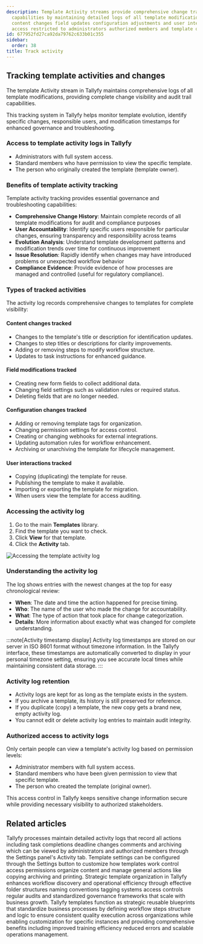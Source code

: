 ```yaml
---
description: Template Activity streams provide comprehensive change tracking and audit
  capabilities by maintaining detailed logs of all template modifications including
  content changes field updates configuration adjustments and user interactions with
  access restricted to administrators authorized members and template owners.
id: 677952fd27ca92da79762c633b01c355
sidebar:
  order: 38
title: Track activity
---
```


## Tracking template activities and changes

The template Activity stream in Tallyfy maintains comprehensive logs of all template modifications, providing complete change visibility and audit trail capabilities.

This tracking system in Tallyfy helps monitor template evolution, identify specific changes, responsible users, and modification timestamps for enhanced governance and troubleshooting.

### Access to template activity logs in Tallyfy
- Administrators with full system access.
- Standard members who have permission to view the specific template.
- The person who originally created the template (template owner).

### Benefits of template activity tracking

Template activity tracking provides essential governance and troubleshooting capabilities:

- **Comprehensive Change History**: Maintain complete records of all template modifications for audit and compliance purposes
- **User Accountability**: Identify specific users responsible for particular changes, ensuring transparency and responsibility across teams
- **Evolution Analysis**: Understand template development patterns and modification trends over time for continuous improvement
- **Issue Resolution**: Rapidly identify when changes may have introduced problems or unexpected workflow behavior
- **Compliance Evidence**: Provide evidence of how processes are managed and controlled (useful for regulatory compliance).

### Types of tracked activities

The activity log records comprehensive changes to templates for complete visibility:

#### Content changes tracked
- Changes to the template's title or description for identification updates.
- Changes to step titles or descriptions for clarity improvements.
- Adding or removing steps to modify workflow structure.
- Updates to task instructions for enhanced guidance.

#### Field modifications tracked
- Creating new form fields to collect additional data.
- Changing field settings such as validation rules or required status.
- Deleting fields that are no longer needed.

#### Configuration changes tracked
- Adding or removing template tags for organization.
- Changing permission settings for access control.
- Creating or changing webhooks for external integrations.
- Updating automation rules for workflow enhancement.
- Archiving or unarchiving the template for lifecycle management.

#### User interactions tracked
- Copying (duplicating) the template for reuse.
- Publishing the template to make it available.
- Importing or exporting the template for migration.
- When users view the template for access auditing.

### Accessing the activity log

1. Go to the main **Templates** library.
2. Find the template you want to check.
3. Click **View** for that template.
4. Click the **Activity** tab.

![Accessing the template activity log](https://screenshots.tallyfy.com/tallyfy%2Fpro%2Fdesktop-light-check-template-activity.png)

### Understanding the activity log

The log shows entries with the newest changes at the top for easy chronological review:

- **When**: The date and time the action happened for precise timing.
- **Who**: The name of the user who made the change for accountability.
- **What**: The type of action that took place for change categorization.
- **Details**: More information about exactly what was changed for complete understanding.

:::note[Activity timestamp display]
Activity log timestamps are stored on our server in ISO 8601 format without timezone information. In the Tallyfy interface, these timestamps are automatically converted to display in your personal timezone setting, ensuring you see accurate local times while maintaining consistent data storage.
:::

### Activity log retention

- Activity logs are kept for as long as the template exists in the system.
- If you archive a template, its history is still preserved for reference.
- If you duplicate (copy) a template, the new copy gets a brand new, empty activity log.
- You cannot edit or delete activity log entries to maintain audit integrity.

### Authorized access to activity logs

Only certain people can view a template's activity log based on permission levels:
- Administrator members with full system access.
- Standard members who have been given permission to view that specific template.
- The person who created the template (original owner).

This access control in Tallyfy keeps sensitive change information secure while providing necessary visibility to authorized stakeholders.


## Related articles
<CardGrid>
<LinkTitleCard header="<b>Tracker View > Check process activity</b>" href="/products/pro/tracking-and-tasks/tracker-view/how-can-i-track-process-activities-on-tallyfy/" > Tallyfy processes maintain detailed activity logs that record all actions including task completions deadline changes comments and archiving which can be viewed by administrators and authorized members through the Settings panel's Activity tab. </LinkTitleCard>
<LinkTitleCard header="<b>Templates > Configure your template</b>" href="/products/pro/documenting/templates/config/" > Template settings can be configured through the Settings button to customize how templates work control access permissions organize content and manage general actions like copying archiving and printing. </LinkTitleCard>
<LinkTitleCard header="<b>Templates > Best practices for template organization and management</b>" href="/products/pro/documenting/templates/template-organization-best-practices/" > Strategic template organization in Tallyfy enhances workflow discovery and operational efficiency through effective folder structures naming conventions tagging systems access controls regular audits and standardized governance frameworks that scale with business growth. </LinkTitleCard>
<LinkTitleCard header="<b>Documenting > Templates</b>" href="/products/pro/documenting/templates/" > Tallyfy templates function as strategic reusable blueprints that standardize business processes by defining workflow steps structure and logic to ensure consistent quality execution across organizations while enabling customization for specific instances and providing comprehensive benefits including improved training efficiency reduced errors and scalable operations management. </LinkTitleCard>
</CardGrid>